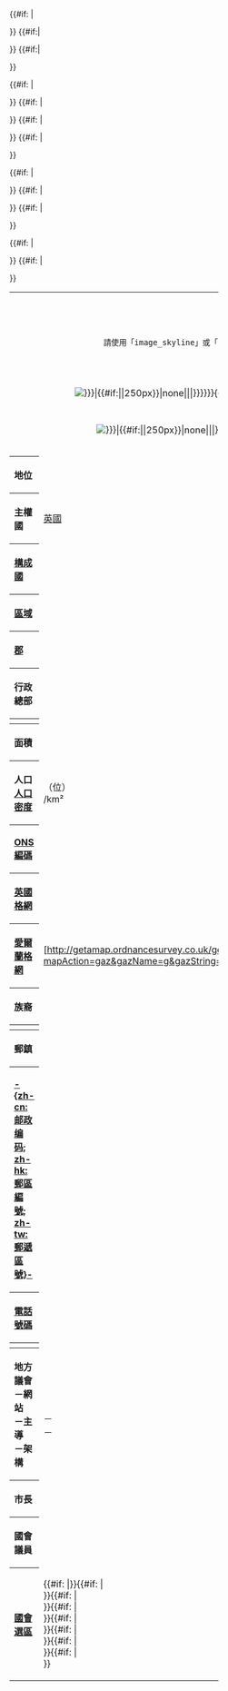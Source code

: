 <includeonly><!---


NAME
／
名稱
／
名称


---><table class="infobox geography vcard" style="width: 23em;text-align: left">
<tr class="mergedtoprow">
    <td colspan="2" align="center" style="width:100%; font-size: 1.25em; white-space: nowrap;">'''<span class="fn org">{{{中文名}}}</span>'''
    </td>
</tr>
<tr class="mergedrow">
    <td colspan="2" align="center" style="width:100%; font-size: 1.00em; white-space: nowrap;">'''{{lang-en|{{{name}}}}}'''
    </td>
</tr><!---


IMAGE
／
圖像
／
图像


--->
{{#if: {{{image|}}}|
    <tr class="mergedbottomrow">
        <td colspan="2" style="text-align: center; padding: 0.7em 0.8em 0.7em 0.8em;;">
            請使用「image_skyline」或「image_map」
        </td>
    </tr>
}}
{{#if:{{{image_skyline|}}}|
    <tr class="mergedbottomrow">
        <td colspan="2" style="text-align: center; padding: 0.7em 0.8em 0.7em 0.8em;;"><!---
            --->[[File:{{{image_skyline|}}}|{{#if:{{{imagesize|}}}|{{{imagesize}}}|250px}}|none|{{{image_caption|{{#if:{{{中文名|}}}|{{{中文名}}}|{{name}}}}}}}}]]{{#if:{{{image_caption|}}}|{{{image_caption|}}}}}<!---
        ---></td>
    </tr>
}}
{{#if:{{{image_map|}}}|
    <tr class="mergedbottomrow">
        <td colspan="2" style="text-align: center;">
            [[File:{{{image_map|}}}|{{#if:{{{mapsize|}}}|{{{mapsize}}}|250px}}|none|{{{map_caption|{{#if:{{中文名|}}}|{{{中文名}}}|{{{name}}}}}}}}]]{{#if:{{{map_caption|}}}|{{{map_caption|}}}}}
        </td>
    </tr>
}}<!---


ADMINISTRATION
／
行政
／
行政


--->
<tr class="mergedbottomrow">
        <th>地位</th>
        <td>{{{status}}}</td>
</tr>
<tr class="mergedrow">
        <th>主權國</th>
        <td>[[英國]]</td>
</tr>
<tr class="mergedrow">
        <th>[[構成國]]</th>
        <td>{{{country}}}</td>
</tr>
 <tr class="mergedrow">
        <th>[[英格蘭的區域|區域]]</th>
        <td>{{{region}}}</td>
</tr>
<tr class="mergedrow">
        <th>[[英格蘭的郡|郡]]</th>
        <td>{{{admincounty}}}</td>
</tr>
<tr class="mergedrow">
        <th>行政總部</th>
        <td>{{{adminhq}}}</td>
</tr><!---


GEOGRAPHY
／
地理
／
地理


---><tr class="mergedbottomrow">
        <th><!---Blank---></th>
        <td><!---Blank---></td>
    </tr>
    <tr class="mergedrow">
        <th>面積</th>
        <td>{{{area}}}</td>
    </tr>
    <tr class="mergedrow">
        <th>人口<br>[[人口密度]]</th>
        <td>{{English district population|ONS={{{onscode}}}}}（{{English district rank|ONS={{{onscode}}}}}位）<br>{{English district density|ONS={{{onscode}}}}}/km²</td>
</tr>
{{#if:{{{onscode|}}} |
    <tr class="mergedrow">
        <th>[[ONS編碼]]</th>
        <td>{{{onscode}}}</td>
    </tr>
}}
{{#if:{{{os_grid_reference|}}} |
    <tr class="mergedrow">
        <th>[[英國國家格網參考系統|英國格網]]</th>
        <td><span class="plainlinksneverexpand">{{gbmaprim|{{{os_grid_reference}}}|{{{os_grid_reference}}}}}</span></td>
    </tr>
}}
{{#if:{{{irish_grid_reference|}}} |
    <tr class="mergedrow">
        <th>[[愛爾蘭國家格網參考系統|愛爾蘭格網]]</th>
        <td><span class="plainlinksneverexpand">[http://getamap.ordnancesurvey.co.uk/getamap/frames.htm?mapAction=gaz&gazName=g&gazString={{{irish_grid_reference}}} {{{irish_grid_reference}}}]</span></td>
    </tr>
}}
{{#if:{{{ethnicity|}}} |
    <tr>
        <th>族裔</th>
        <td>{{{ethnicity}}}</td>
    </tr>
}}<!---


COMMUNICATIONS
／
通訊
／
通讯


---><tr class="mergedbottomrow">
        <th><!---Blank---></th>
        <td><!---Blank---></td>
    </tr>
{{#if:{{{post_town|}}} |
    <tr class="mergedrow">
        <th>郵鎮</th>
        <td>{{{post_town}}}</td>
    </tr>
}}
{{#if:{{{postcode_area|}}} |
    <tr class="mergedrow">
        <th>[[英國郵區編號|-{zh-cn:邮政编码; zh-hk:郵區編號; zh-tw:郵遞區號}-]]</th>
    <td>{{{postcode_area}}}<!---List of postcode areas in the United Kingdom---><!---http://www.businesslistsuk.com/postcode_map.htm---></td>
    </tr>
}}
{{#if:{{{dial_code|}}} |
    <tr class="mergedrow">
        <th>[[英國電話號碼分類計劃|電話號碼]]</th>
        <td>{{{dial_code}}}<!---Telephone numbers in the United Kingdom---><!---http://www.ofcom.org.uk/telecoms/ioi/numbers/---></td>
    </tr>
}}<!---


POLITICS
／
政治
／
政治


---><tr class="mergedbottomrow">
        <th><!---Blank---></th>
        <td><!---Blank---></td>
    </tr>
    <tr class="mergedrow">
        <th>地方議會<br>－網站<br>－主導<br>－架構</th>
        <td>{{{politics|}}}<br>{{{website|}}}<br>－{{EnglishDistrictControl|ONS={{{onscode}}}}}<br>－{{{leadership|}}}</td>
    </tr>
{{#if: {{{mayor|}}} |
    <tr class="mergedrow">
        <th>市長</th>
        <td>{{{mayor}}}</td>
    </tr>
}}
{{#if: {{{mp|}}} |
    <tr class="mergedrow">
        <th>國會議員</th>
        <td>{{{mp}}}</td>
    </tr>
}}
    <tr class="mergedrow">
        <th>[[英國國會選區列表|國會選區]]</th>
        <td>{{#if: {{{constituency_westminster|}}}|{{{constituency_westminster}}}}}{{#if: {{{constituency_westminster1|}}}|<br/>{{{constituency_westminster1}}}}}{{#if: {{{constituency_westminster2|}}}|<br/>{{{constituency_westminster2}}}}}{{#if: {{{constituency_westminster3|}}}|<br/>{{{constituency_westminster3}}}}}{{#if: {{{constituency_westminster4|}}}|<br/>{{{constituency_westminster4}}}}}{{#if: {{{constituency_westminster5|}}}|<br/>{{{constituency_westminster5}}}}}{{#if: {{{constituency_westminster6|}}}|<br/>{{{constituency_westminster6}}}}}{{#if: {{{constituency_westminster7|}}}|<br/>{{{constituency_westminster7}}}}}</td>
    </tr>
</table>
</includeonly><noinclude>{{doc}}</noinclude>